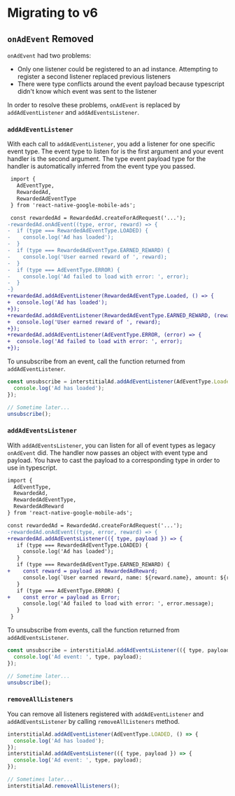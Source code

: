 # Migrating to v6

## `onAdEvent` Removed

`onAdEvent` had two problems:

- Only one listener could be registered to an ad instance. Attempting to register a second listener replaced previous listeners
- There were type conflicts around the event payload because typescript didn't know which event was sent to the listener

In order to resolve these problems, `onAdEvent` is replaced by `addAdEventListener` and `addAdEventsListener`.

### `addAdEventListener`

With each call to `addAdEventListener`, you add a listener for one specific event type. The event type to listen for is the first argument and your event handler is the second argument. The type event payload type for the handler is automatically inferred from the event type you passed.

```diff
 import {
   AdEventType,
   RewardedAd,
   RewardedAdEventType
 } from 'react-native-google-mobile-ads';

 const rewardedAd = RewardedAd.createForAdRequest('...');
-rewardedAd.onAdEvent((type, error, reward) => {
-  if (type === RewardedAdEventType.LOADED) {
-    console.log('Ad has loaded');
-  }
-  if (type === RewardedAdEventType.EARNED_REWARD) {
-    console.log('User earned reward of ', reward);
-  }
-  if (type === AdEventType.ERROR) {
-    console.log('Ad failed to load with error: ', error);
-  }
-}
+rewardedAd.addAdEventListener(RewardedAdEventType.Loaded, () => {
+  console.log('Ad has loaded');
+});
+rewardedAd.addAdEventListener(RewardedAdEventType.EARNED_REWARD, (reward) => {
+  console.log('User earned reward of ', reward);
+});
+rewardedAd.addAdEventListener(AdEventType.ERROR, (error) => {
+  console.log('Ad failed to load with error: ', error);
+});
```

To unsubscribe from an event, call the function returned from `addAdEventListener`.

```js
const unsubscribe = interstitialAd.addAdEventListener(AdEventType.Loaded, () => {
  console.log('Ad has loaded');
});

// Sometime later...
unsubscribe();
```

### `addAdEventsListener`

With `addAdEventsListener`, you can listen for all of event types as legacy `onAdEvent` did. The handler now passes an object with event type and payload. You have to cast the payload to a corresponding type in order to use in typescript.

```diff
import {
  AdEventType,
  RewardedAd,
  RewardedAdEventType,
  RewardedAdReward
} from 'react-native-google-mobile-ads';

const rewardedAd = RewardedAd.createForAdRequest('...');
-rewardedAd.onAdEvent((type, error, reward) => {
+rewardedAd.addAdEventsListener(({ type, payload }) => {
   if (type === RewardedAdEventType.LOADED) {
     console.log('Ad has loaded');
   }
   if (type === RewardedAdEventType.EARNED_REWARD) {
+    const reward = payload as RewardedAdReward;
     console.log(`User earned reward, name: ${reward.name}, amount: ${reward.amount}`);
   }
   if (type === AdEventType.ERROR) {
+    const error = payload as Error;
     console.log('Ad failed to load with error: ', error.message);
   }
 }
```

To unsubscribe from events, call the function returned from `addAdEventsListener`.

```js
const unsubscribe = interstitialAd.addAdEventsListener(({ type, payload }) => {
  console.log('Ad event: ', type, payload);
});

// Sometime later...
unsubscribe();
```

### `removeAllListeners`

You can remove all listeners registered with `addAdEventListener` and `addAdEventsListener` by calling `removeAllListeners` method.

```js
interstitialAd.addAdEventListener(AdEventType.LOADED, () => {
  console.log('Ad has loaded');
});
interstitialAd.addAdEventsListener(({ type, payload }) => {
  console.log('Ad event: ', type, payload);
});

// Sometimes later...
interstitialAd.removeAllListeners();
```
